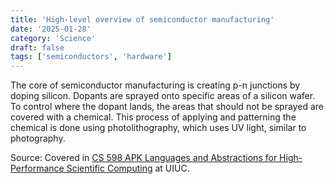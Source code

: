 ```yaml
---
title: 'High-level overview of semiconductor manufacturing'
date: '2025-01-28'
category: 'Science'
draft: false
tags: ['semiconductors', 'hardware']
---
```


The core of semiconductor manufacturing is creating p-n junctions by doping silicon. Dopants are sprayed onto specific areas of a silicon wafer. To control where the dopant lands, the areas that should not be sprayed are covered with a chemical. This process of applying and patterning the chemical is done using photolithography, which uses UV light, similar to photography.

Source: Covered in [CS 598 APK Languages and Abstractions for High-Performance Scientific Computing](https://relate.cs.illinois.edu/course/cs598apk-s25/) at UIUC.
